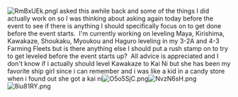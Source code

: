 [[File:RmBxUEk.png|thumb]]I asked this awhile back and some of the things I did actually work on so I was thinking about asking again today before the event to see if there is anything I should specifically focus on to get done before the event starts.  I'm currently working on leveling Maya, Kirishima, Kawakaze, Shoukaku, Myoukou and Haguro leveling in my 3-2A and 4-3 Farming Fleets but is there anything else I should put a rush stamp on to try to get leveled before the event starts up?  All advice is appreciated and I don't know if i actually should level Kawakaze to Kai Ni but she has been my favorite ship girl since i can remember and i was like a kid in a candy store when i found out she got a kai ni[[File:O5o5SjC.png|thumb]][[File:NvzN6sH.png|thumb]][[File:8iu81RY.png|thumb]]<ac_metadata title="Spring 2016 Pre-event Checklist (Things I can do before the event starts to get more prepared)"> </ac_metadata>
